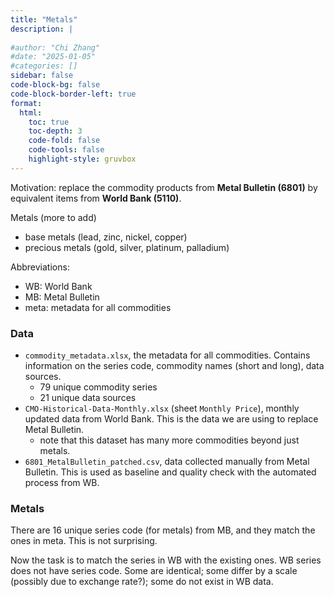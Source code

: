 ```yaml
---
title: "Metals"
description: |
  
#author: "Chi Zhang"
#date: "2025-01-05"
#categories: []
sidebar: false
code-block-bg: false
code-block-border-left: true
format: 
  html:
    toc: true
    toc-depth: 3
    code-fold: false
    code-tools: false
    highlight-style: gruvbox
---
```



Motivation: replace the commodity products from **Metal Bulletin (6801)** by equivalent items from **World Bank (5110)**.

Metals (more to add)

* base metals (lead, zinc, nickel, copper)
* precious metals (gold, silver, platinum, palladium)


Abbreviations: 

* WB: World Bank
* MB: Metal Bulletin
* meta: metadata for all commodities

### Data

* `commodity_metadata.xlsx`, the metadata for all commodities. Contains information on the series code, commodity names (short and long), data sources.
  * 79 unique commodity series
  * 21 unique data sources
* `CMO-Historical-Data-Monthly.xlsx` (sheet `Monthly Price`), monthly updated data from World Bank. This is the data we are using to replace Metal Bulletin. 
  * note that this dataset has many more commodities beyond just metals.
* `6801_MetalBulletin_patched.csv`, data collected manually from Metal Bulletin. This is used as baseline and quality check with the automated process from WB.


### Metals

There are 16 unique series code (for metals) from MB, and they match the ones in meta. This is not surprising.

Now the task is to match the series in WB with the existing ones. WB series does not have series code. Some are identical; some differ by a scale (possibly due to exchange rate?); some do not exist in WB data.



















